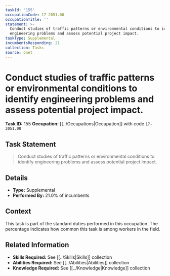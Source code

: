 ```yaml
---
taskId: '155'
occupationCode: 17-2051.00
occupationTitle: ''
statement: >-
  Conduct studies of traffic patterns or environmental conditions to identify
  engineering problems and assess potential project impact.
taskType: Supplemental
incumbentsResponding: 21
collection: Tasks
source: onet
---
```

# Conduct studies of traffic patterns or environmental conditions to identify engineering problems and assess potential project impact.

**Task ID:** 155
**Occupation:** [[../Occupations|Occupation]] with code `17-2051.00`

## Task Statement

> Conduct studies of traffic patterns or environmental conditions to identify engineering problems and assess potential project impact.

## Details

- **Type:** Supplemental
- **Performed By:** 21.0% of incumbents

## Context

This task is part of the standard duties performed in this occupation. The percentage indicates how common this task is among workers in the field.

## Related Information

- **Skills Required:** See [[../Skills|Skills]] collection
- **Abilities Required:** See [[../Abilities|Abilities]] collection
- **Knowledge Required:** See [[../Knowledge|Knowledge]] collection
